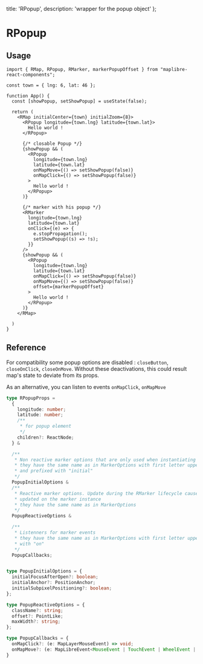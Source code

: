   title: 'RPopup',
  description: 'wrapper for the popup object'
};

# RPopup

## Usage

```tsx
import { RMap, RPopup, RMarker, markerPopupOffset } from "maplibre-react-components";

const town = { lng: 6, lat: 46 };

function App() {
  const [showPopup, setShowPopup] = useState(false);

  return (
    <RMap initialCenter={town} initialZoom={8}>
      <RPopup longitude={town.lng} latitude={town.lat}>
        Hello world !
      </RPopup>

      {/* closable Popup */}
      {showPopup && (
        <RPopup
          longitude={town.lng}
          latitude={town.lat}
          onMapMove={() => setShowPopup(false)}
          onMapClick={() => setShowPopup(false)}
        >
          Hello world !
        </RPopup>
      )}

      {/* marker with his popup */}
      <RMarker
        longitude={town.lng}
        latitude={town.lat}
        onClick={(e) => {
          e.stopPropagation();
          setShowPopup((s) => !s);
        }}
      />
      {showPopup && (
        <RPopup
          longitude={town.lng}
          latitude={town.lat}
          onMapClick={() => setShowPopup(false)}
          onMapMove={() => setShowPopup(false)}
          offset={markerPopupOffset}
        >
          Hello world !
        </RPopup>
      )}
    </RMap>

  )
}
```

## Reference

For compatibility some popup options are disabled : `closeButton`, `closeOnClick`, `closeOnMove`. Without these deactivations, this could result map's state to deviate from its props.

As an alternative, you can listen to events `onMapClick`, `onMapMove`


```ts
type RPopupProps =
  {
    longitude: number;
    latitude: number;
    /**
     * for popup element
     */
    children?: ReactNode;
  } &

  /**
   * Non reactive marker options that are only used when instantiating a marker object
   * they have the same name as in MarkerOptions with first letter uppercase
   * and prefixed with "initial"
   */
  PopupInitialOptions &
  /**
   * Reactive marker options. Update during the RMarker lifecycle causes them to be
   * updated on the marker instance
   * they have the same name as in MarkerOptions
   */
  PopupReactiveOptions &

  /**
   * Listenners for marker events
   * they have the same name as in MarkerOptions with first letter uppercase and prefixed
   * with "on"
   */
  PopupCallbacks;


type PopupInitialOptions = {
  initialFocusAfterOpen?: boolean;
  initialAnchor?: PositionAnchor;
  initialSubpixelPositioning?: boolean;
};

type PopupReactiveOptions = {
  className?: string;
  offset?: PointLike;
  maxWidth?: string;
};

type PopupCallbacks = {
  onMapClick?: (e: MapLayerMouseEvent) => void;
  onMapMove?: (e: MapLibreEvent<MouseEvent | TouchEvent | WheelEvent | undefined>) => void;
}
```
